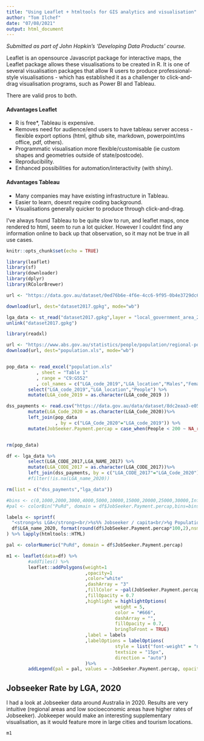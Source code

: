 ```yaml
---
title: "Using Leaflet + htmltools for GIS analytics and visualisation"
author: "Tom Ilchef"
date: "07/08/2021"
output: html_document
---
```

_Submitted as part of John Hopkin's 'Developing Data Products' course._

Leaflet is an opensource Javascript package for interactive maps, the Leaflet package allows these visualisations to be created in R.
It is one of several visualisation packages that allow R users to produce professional-style visualisations - which has established it as a challenger to click-and-drag visualisation programs, such as Power BI and Tableau.

There are valid pros to both.

#### Advantages Leaflet 
* R is free*, Tableau is expensive.         
* Removes need for audience/end users to have tableau server access - flexible export options (html, github site, markdown, powerpoint/ms office, pdf, others).
* Programmatic visualisation more flexible/customisable (ie custom shapes and geometries outside of state/postcode).
* Reproducibility.
* Enhanced possibilities for automation/interactivity (with shiny).

#### Advantages Tableau
* Many companies may have existing infrastructure in Tableau.
* Easier to learn, doesnt require coding background.
* Visualisations generally quicker to produce through click-and-drag.

I've always found Tableau to be quite slow to run, and leaflet maps, once rendered to html, seem to run a lot quicker.
However I couldnt find any information online to back up that observation, so it may not be true in all use cases.

```r
knitr::opts_chunk$set(echo = TRUE)
```

```r
library(leaflet)
library(sf)
library(downloader)
library(dplyr)
library(RColorBrewer)
```



```r
url <- "https://data.gov.au/dataset/0ed76b6e-4f6e-4cc6-9f95-0b4e3729dc69/resource/b50acd1e-5c0d-4260-8ebd-997fe97b7adb/download/asgs2017.gpkg"

download(url, dest="dataset2017.gpkg", mode="wb") 

```



```r
lga_data <- st_read("dataset2017.gpkg",layer = "local_government_area_2017")
unlink("dataset2017.gpkg")
```

```r
library(readxl)

url <- "https://www.abs.gov.au/statistics/people/population/regional-population-age-and-sex/2019/32350ds0004_2019.xls"
download(url, dest="population.xls", mode="wb") 


pop_data <- read_excel("population.xls"
           , sheet = "Table 1"
           , range = "C9:G552"
           , col_names = c("LGA_code_2019","LGA_location","Males","Females","People")) %>%
        select("LGA_code_2019","LGA_location","People") %>%
        mutate(LGA_code_2019 = as.character(LGA_code_2019 ))

dss_payments <- read.csv("https://data.gov.au/data/dataset/8dc2eaa3-e052-43a4-806b-91ca9306c346/resource/1cdccd05-80cd-46db-8d5a-933b4a4d129f/download/dss-demographics-march-2021-lga-csv-geo-au.csv") %>%
        mutate(LGA_Code_2020 = as.character(LGA_Code_2020))%>%
        left_join(pop_data
                  , by = c("LGA_Code_2020"="LGA_code_2019")) %>%
        mutate(JobSeeker.Payment.percap = case_when(People < 200 ~ NA_real_, TRUE ~ JobSeeker.Payment/People))


rm(pop_data)
```

```r
df <- lga_data %>%
        select(LGA_CODE_2017,LGA_NAME_2017) %>%
        mutate(LGA_CODE_2017 = as.character(LGA_CODE_2017))%>%
        left_join(dss_payments, by = c("LGA_CODE_2017"="LGA_Code_2020"))
        #filter(!is.na(LGA_name_2020))

rm(list = c("dss_payments","lga_data"))
```


```r
#bins <- c(0,1000,2000,3000,4000,5000,10000,15000,20000,25000,30000,Inf)
#pal <- colorBin("PuRd", domain = df$JobSeeker.Payment.percap,bins=bins)

labels <- sprintf(
  "<strong>%s LGA</strong><br/>%s%% Jobseeker / capita<br/>%g Population (2019)",
  df$LGA_name_2020, format(round(df$JobSeeker.Payment.percap*100,2),nsmall=2), df$People
) %>% lapply(htmltools::HTML)

pal <- colorNumeric("PuRd", domain = df$JobSeeker.Payment.percap)

m1 <- leaflet(data=df) %>%
        #addTiles() %>%
        leaflet::addPolygons(weight=1
                             ,opacity=1
                             ,color="white"
                             ,dashArray = "3"
                             ,fillColor = ~pal(JobSeeker.Payment.percap)
                             ,fillOpacity = 0.7
                             ,highlight = highlightOptions(
                                        weight = 5,
                                        color = "#666",
                                        dashArray = "",
                                        fillOpacity = 0.7,
                                        bringToFront = TRUE)
                             ,label = labels
                             ,labelOptions = labelOptions(
                                        style = list("font-weight" = "normal", padding = "3px 8px"),
                                        textsize = "15px",
                                        direction = "auto")
                             )%>% 
        addLegend(pal = pal, values = ~JobSeeker.Payment.percap, opacity = 0.7, title = NULL,position = "bottomright")

```
## Jobseeker Rate by LGA, 2020
I had a look at Jobseeker data around Australia in 2020.
Results are very intuitive (regional areas and low socioeconomic areas have higher rates of Jobseeker).
Jobkeeper would make an interesting supplementary visualisation, as it would feature more in large cities and tourism locations.

```r
m1
```

